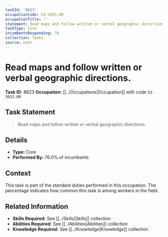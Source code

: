 ```yaml
---
taskId: '8623'
occupationCode: 53-3033.00
occupationTitle: ''
statement: Read maps and follow written or verbal geographic directions.
taskType: Core
incumbentsResponding: 76
collection: Tasks
source: onet
---
```

# Read maps and follow written or verbal geographic directions.

**Task ID:** 8623
**Occupation:** [[../Occupations|Occupation]] with code `53-3033.00`

## Task Statement

> Read maps and follow written or verbal geographic directions.

## Details

- **Type:** Core
- **Performed By:** 76.0% of incumbents

## Context

This task is part of the standard duties performed in this occupation. The percentage indicates how common this task is among workers in the field.

## Related Information

- **Skills Required:** See [[../Skills|Skills]] collection
- **Abilities Required:** See [[../Abilities|Abilities]] collection
- **Knowledge Required:** See [[../Knowledge|Knowledge]] collection
